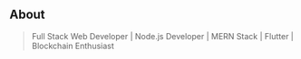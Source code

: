 ## About

> Full Stack Web Developer | Node.js Developer | MERN Stack | Flutter | Blockchain Enthusiast

